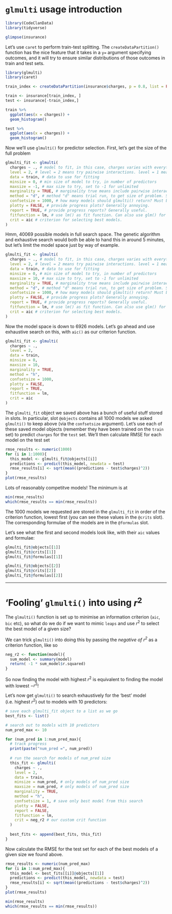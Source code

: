 # `glmulti` usage introduction

```r
library(CodeClanData)
library(tidyverse)
```

```r
glimpse(insurance)
```

Let's use `caret` to perform train-test splitting. The `createDataPartition()` function has the nice feature that it takes in a `y=` argument specifying outcomes, and it will try to ensure similar distributions of those outcomes in train and test sets. 

```r
library(glmulti)
library(caret)

train_index <- createDataPartition(insurance$charges, p = 0.8, list = FALSE, times = 1)

train <- insurance[train_index, ]
test <- insurance[-train_index,]

train %>%
  ggplot(aes(x = charges)) +
  geom_histogram()

test %>%
  ggplot(aes(x = charges)) +
  geom_histogram()
```

Now we'll use `glmulti()` for predictor selection. First, let's get the size of the full problem

```r
glmulti_fit <- glmulti(
  charges ~ ., # model to fit, in this case, charges varies with everything
  level = 2, # level = 2 means try pairwise interactions. level = 1 means main effects only
  data = train, # data to use for fitting
  minsize = 0, # min size of model to try, in number of predictors
  maxsize = -1, # max size to try, set to -1 for unlimited
  marginality = TRUE, # marginality true means include pairwise interaction only if both main effects present in model.  
  method = "d", # method "d" means trial run, to get size of problem. Set to "h" for exhaustive search, or "g" for genetic algorithm
  confsetsize = 1000, # how many models should glmulti() return? Must be less than total size of problem
  plotty = FALSE, # provide progress plots? Generally annoying.
  report = TRUE, # provide progress reports? Generally useful.
  fitfunction = lm, # use lm() as fit function. Can also use glm() for logistic regression.
  crit = aic # criterion for selecting best models. 
)
```

Hmm, 40069 possible models in full search space. The genetic algorithm and exhaustive search would both be able to hand this in around 5 minutes, but let's limit the model space just by way of example.

```r
glmulti_fit <- glmulti(
  charges ~ ., # model to fit, in this case, charges varies with everything
  level = 2, # level = 2 means try pairwise interactions. level = 1 means main effects only
  data = train, # data to use for fitting
  minsize = 0, # min size of model to try, in number of predictors
  maxsize = 10, # max size to try, set to -1 for unlimited
  marginality = TRUE, # marginality true means include pairwise interaction only if both main effects present in model.  
  method = "d", # method "d" means trial run, to get size of problem. Set to "h" for exhaustive search, or "g" for genetic algorithm
  confsetsize = 1000, # how many models should glmulti() return? Must be less than total size of problem
  plotty = FALSE, # provide progress plots? Generally annoying.
  report = TRUE, # provide progress reports? Generally useful.
  fitfunction = lm, # use lm() as fit function. Can also use glm() for logistic regression.
  crit = aic # criterion for selecting best models. 
)
```

Now the model space is down to 6926 models. Let's go ahead and use exhaustive search on this, with `aic()` as our criterion function.

```r
glmulti_fit <- glmulti(
  charges ~ .,
  level = 2,
  data = train,
  minsize = 0,
  maxsize = 10,
  marginality = TRUE,
  method = "h",
  confsetsize = 1000,
  plotty = FALSE,
  report = TRUE,
  fitfunction = lm,
  crit = aic
)
```

The `glmulti_fit` object we saved above has a bunch of useful stuff stored in slots. In particular, slot `@objects` contains all 1000 models we asked `glmulti()` to keep above (via the `confsetsize` argument). Let's use each of these saved model objects (remember they have been trained on the `train` set) to predict `charges` for the `test` set. We'll then calculate RMSE for each model on the test set

```r
rmse_results <- numeric(1000)
for (i in 1:1000){
  this_model <- glmulti_fit@objects[[i]]
  predictions <- predict(this_model, newdata = test)
  rmse_results[i] <- sqrt(mean((predictions - test$charges)^2))
}
plot(rmse_results)
```

Lots of reasonably competitve models! The minimum is at

```r
min(rmse_results)
which(rmse_results == min(rmse_results))
```

The 1000 models we requested are stored in the `glmulti_fit` in order of the criterion function, lowest first (you can see these values in the `@crits` slot). The corresponding formulae of the models are in the `@formulas` slot.

Let's see what the first and second models look like, with their `aic` values and formulae:

```r
glmulti_fit@objects[[1]]
glmulti_fit@crits[[1]]
glmulti_fit@formulas[[1]]

glmulti_fit@objects[[2]]
glmulti_fit@crits[[2]]
glmulti_fit@formulas[[2]]
```

<hr>

# 'Fooling' `glmulti()` into using $r^2$ 

The `glmulti()` function is set up to minimise an information criterion (`aic`, `bic` etc), so what do we do if we want to mimic `leaps` and use $r^2$ to select the best model of a given size? 

We can trick `glmulti()` into doing this by passing the *negative of $r^2$* as a criterion function, like so

```r
neg_r2 <- function(model){
  sum_model <- summary(model)
  return( -1 * sum_model$r.squared)
}
```

So now finding the model with highest $r^2$ is equivalent to finding the model with lowest $-r^2$!

Let's now get `glmulti()` to search exhaustively for the 'best' model (i.e. highest $r^2$) out to models with 10 predictors:

```r
# save each glmulti_fit object to a list as we go
best_fits <- list()

# search out to models with 10 predictors
num_pred_max <- 10

for (num_pred in 1:num_pred_max){
  # track progress
  print(paste("num_pred =", num_pred))
  
  # run the search for models of num_pred size
  this_fit <- glmulti(
    charges ~ .,
    level = 2,
    data = train,
    minsize = num_pred, # only models of num_pred size
    maxsize = num_pred, # only models of num_pred size
    marginality = TRUE,
    method = "h",
    confsetsize = 1, # save only best model from this search
    plotty = FALSE,
    report = FALSE,
    fitfunction = lm,
    crit = neg_r2 # our custom crit function
  )
  
  best_fits <- append(best_fits, this_fit)
}
```

Now calculate the RMSE for the test set for each of the best models of a given size we found above.

```r
rmse_results <- numeric(num_pred_max)
for (i in 1:num_pred_max){
  this_model <- best_fits[[i]]@objects[[1]]
  predictions <- predict(this_model, newdata = test)
  rmse_results[i] <- sqrt(mean((predictions - test$charges)^2))
}
plot(rmse_results)
```

```r
min(rmse_results)
which(rmse_results == min(rmse_results))
```

